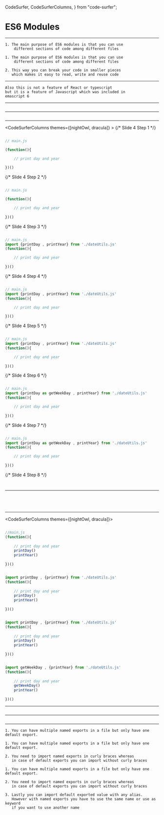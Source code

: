   CodeSurfer,
  CodeSurferColumns,
} from "code-surfer";

# ES6 Modules

---

<!-- Slide 1 -->
<CodeSurfer theme={future}>

```smalltalk title="ES6 Modules"
1. The main purpose of ES6 modules is that you can use
    different sections of code among different files
```

```smalltalk title="ES6 Modules"
1. The main purpose of ES6 modules is that you can use
    different sections of code among different files

2. This way you can break your code in smaller pieces 
   which makes it easy to read, write and reuse code
```

</CodeSurfer>

---

<CodeSurfer theme={nightOwl}>

```smalltalk title="ES6 Modules"
Also this is not a feature of React or typescript 
but it is a feature of Javascript which was included in 
emascript 6
```

</CodeSurfer>

---

<!-- Slide 2 -->
<CodeSurfer theme={nightOwl}>

```js showNumbers file="./dateUtils.js"
```
</CodeSurfer>

---

<!-- Slide 3 -->
<CodeSurfer theme={nightOwl}>

```js showNumbers 2,13,15,17 file="./dateUtils.js"
```
</CodeSurfer>

---

<!-- Slide 4 -->
<CodeSurferColumns themes={[nightOwl, dracula]} >
{/* Slide 4 Step 1 */}
<Step>

```js showNumbers 2,13,15,17 file="./dateUtils.js"
```

```js showNumbers
// main.js

(function(){

    // print day and year
   
})()
```

</Step>
{/* Slide 4 Step 2 */}
<Step>

```js 2,13,15,17 showNumbers file="./dateUtils1.js"
```

```js showNumbers
// main.js

(function(){

    // print day and year
   
})()
```

</Step>
{/* Slide 4 Step 3 */}
<Step>

```js 2,13,15,17 showNumbers file="./dateUtils1.js"
```

```js showNumbers
// main.js
import {printDay , printYear} from './dateUtils.js'
(function(){

    // print day and year
   
})()
```

</Step>
{/* Slide 4 Step 4 */}
<Step>

```js 2,13,15,17 showNumbers file="./dateUtils1.js"
```

```js 2[8,29] showNumbers
// main.js
import {printDay , printYear} from './dateUtils.js'
(function(){

    // print day and year
   
})()
```

</Step>
{/* Slide 4 Step 5 */}
<Step>

```js 2[14:22],15[14:22] showNumbers file="./dateUtils1.js"
```

```js 2[9:17,20:28] showNumbers
// main.js
import {printDay , printYear} from './dateUtils.js'
(function(){

    // print day and year
   
})()
```

</Step>
{/* Slide 4 Step 6 */}
<Step>

```js 2[14:22],15[14:22] showNumbers file="./dateUtils1.js"
```

```js 2 showNumbers
// main.js
import {printDay as getWeekDay , printYear} from './dateUtils.js'
(function(){

    // print day and year
   
})()
```
</Step>
{/* Slide 4 Step 7 */}
<Step>

```js 2[14:22],15[14:22] showNumbers file="./dateUtils1.js"
```

```js 2[9:30] showNumbers
// main.js
import {printDay as getWeekDay , printYear} from './dateUtils.js'
(function(){

    // print day and year
   
})()
```

</Step>
{/* Slide 4 Step 8 */}
<Step>

```js 2[14:22],15[14:22] showNumbers file="./dateUtils1.js"
```

```js showNumbers file="./main.js"
```

</Step>

</CodeSurferColumns>

---

<CodeSurfer theme={nightOwl}>

```js showNumbers file="./dateUtils1.js"
```

```js 2,13 showNumbers file="./dateUtils2.js"
```

```js 2,13 showNumbers file="./dateUtils3.js"
```

```js 2,13,19 showNumbers file="./dateUtils3.js"
```

</CodeSurfer>

---

<CodeSurferColumns themes={[nightOwl, dracula]}>
<Step>

```js 2,13,19 showNumbers file="./dateUtils3.js"
```

```js showNumbers
//main.js
(function(){
​
    // print day and year
    printDay()
    printYear()
   
})()

```

</Step>
<Step>

```js 2,13,19 showNumbers file="./dateUtils3.js"
```

```js showNumbers
import printDay , {printYear} from './dateUtils.js'
(function(){
​
    // print day and year
    printDay()
    printYear()
   
})()

```

</Step>
<Step>

```js 2,13,19 showNumbers file="./dateUtils3.js"
```

```js 1[8:15] showNumbers
import printDay , {printYear} from './dateUtils.js'
(function(){
​
    // print day and year
    printDay()
    printYear()
   
})()

```

</Step>
<Step>

```js 2,13,19 showNumbers file="./dateUtils3.js"
```

```js 1[8:17] showNumbers
import getWeekDay , {printYear} from './dateUtils.js'
(function(){
​
    // print day and year
    getWeekDay()
    printYear()
   
})()

```

</Step>
</CodeSurferColumns>

---

<CodeSurfer theme={nightOwl}>

```html 8 file='./index1.html'

```

</CodeSurfer>

---

<CodeSurfer theme={nightOwl}>

```html 8 file='./index.html'

```

</CodeSurfer>

---

<CodeSurfer theme={nightOwl} title='Summarize'>

```smalltalk title='Summarize'
1. You can have multiple named exports in a file but only have one default export.
```
```smalltalk title='Summarize'
1. You can have multiple named exports in a file but only have one default export.

2. You need to import named exports in curly braces whereas
   in case of default exports you can import without curly braces
```

```smalltalk title='Summarize'
1. You can have multiple named exports in a file but only have one default export.

2. You need to import named exports in curly braces whereas
   in case of default exports you can import without curly braces

3. Lastly you can import default exported value with any alias.
   However with named exports you have to use the same name or use as keyword
   if you want to use another name
```

</CodeSurfer>

